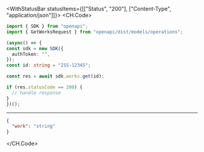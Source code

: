 

<WithStatusBar statusItems={[["Status", "200"], ["Content-Type", "application/json"]]}>
  <CH.Code>
  ```typescript Get.ts
  import { SDK } from "openapi";
import { GetWorksRequest } from "openapi/dist/models/operations";

(async() => {
  const sdk = new SDK({
    authToken: "",
  });
const id: string = "ISS-12345";

  const res = await sdk.works.get(id);

  if (res.statusCode == 200) {
    // handle response
  }
})();
  ```
  ---

  ```json Example Response
  {
    "work": "string"
  }
  ```
  </CH.Code>
</WithStatusBar>
